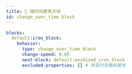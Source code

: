 ```yaml
---
title: 🔄 随时间更改方块
id: change_over_time_block
---
```


```yml
blocks:
  default:iron_block:
    behavior:
      type: change_over_time_block
      change-speed: 0.05
      next-block: default:oxidized_iron_block
      excluded-properties: [] # 转变时忽略的属性
```